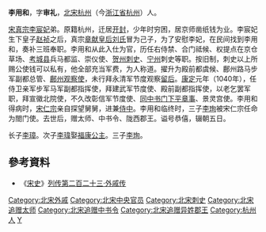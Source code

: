 {{Otheruses|other=名为李用和的其他人物|李用和 (嘉靖進士)}}
'''李用和'''{{BD|988年||1050年|}}，字'''审礼'''，[[北宋|北宋]][[杭州|杭州]]（今[[浙江省|浙江省]][[杭州|杭州]]）人。

[[宋真宗|宋真宗]][[李宸妃|李宸妃]]弟。原籍杭州，迁居[[开封|开封]]，少年时穷困，居京师凿纸钱为业。李宸妃生下皇子[[赵祯|赵祯]]之后，真宗[[章献皇后|章献皇后刘氏]]冒为己子，为了安慰李妃，在民间找到李用和，奏补三班奉职。李用和从此入仕为官，历任右侍禁、合门祗候、权提点在京仓草场、[[考城县|考城县]]兵马都监、崇仪使、[[贺州|贺州]][[刺史|刺史]]、[[宁州|宁州]]刺史等职。按旧制，刺史以上所赐公使钱可以私有，他全部充当军费，为人称道。擢升为殿前都虞候、鄜州路马步军副都总管、[[鄜州|鄜州]][[观察使|观察使]]，未行拜永清军节度观察[[留后|留后]]。[[康定_(年号)|康定]]元年（1040年），任侍卫亲军步军马军副都指挥使，拜建武军节度使、殿前副都指挥使，以老乞罢军职，拜宣徽北院使，不久改彰信军节度使、[[同中书门下平章事|同中书门下平章事]]、景灵宫使。李用和得病时，[[宋仁宗|宋仁宗]]亲自探望舅舅，进兼[[侍中|侍中]]。李用和临终时，三子[[李珣_(宋朝)|李珣]]被宋仁宗任命为閤门使。去世后，赠太师、中书令、陇西郡王。谥号恭僖，辍朝五日。

长子[[李璋_(宋朝)|李璋]]。次子[[李玮_(北宋)|李瑋]]娶[[福康公主|福康公主]]。三子[[李珣_(宋朝)|李珣]]。

== 參考資料 ==
* 《[[宋史|宋史]]》[[:s:宋史/卷464|列传第二百二十三·外戚传]]

[[Category:北宋外戚|Category:北宋外戚]]
[[Category:北宋中央官员|Category:北宋中央官员]]
[[Category:北宋刺史|Category:北宋刺史]]
[[Category:北宋追赠太师|Category:北宋追赠太师]]
[[Category:北宋追赠中书令|Category:北宋追赠中书令]]
[[Category:北宋追赠异姓郡王|Category:北宋追赠异姓郡王]]
[[Category:杭州人|Category:杭州人]]
[[Category:李姓|Y]]